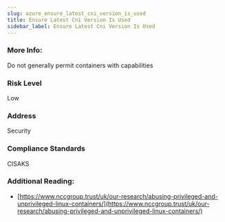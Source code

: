 ```yaml
---
slug: azure_ensure_latest_cni_version_is_used
title: Ensure Latest Cni Version Is Used
sidebar_label: Ensure Latest Cni Version Is Used
---
```


### More Info:

Do not generally permit containers with capabilities

### Risk Level

Low

### Address

Security

### Compliance Standards

CISAKS

### Additional Reading:

- [https://www.nccgroup.trust/uk/our-research/abusing-privileged-and-unprivileged-linux-containers/](https://www.nccgroup.trust/uk/our-research/abusing-privileged-and-unprivileged-linux-containers/) 

